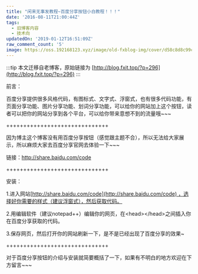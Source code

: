 ```yaml
---
title: "闲来无事发教程~百度分享按钮小白教程！！！"
date: '2016-08-11T21:00:44Z'
tags:
  - 旧博客内容
  - 技术向
updatedOn: '2019-01-12T16:51:09Z'
raw_comment_count: '5'
image: https://oss.192168123.xyz/image/old-fxblog-img/cover/d58c8d8c99c62722e339a62acfedaa8d.gif
---
```


:::tip
本文迁移自老博客，原始链接为 [http://blog.fxit.top/?p=296](http://blog.fxit.top/?p=296)
:::

前言：

百度分享提供很多风格代码，有图标式、文字式、浮窗式，也有很多代码功能，有页面分享功能、图片分享功能、划词分享功能，可以给你的网站加上这个按钮，读者可以把你的网站分享到各个平台，可以给你带来意想不到的流量哦~~~

++++++++++++++++++++++++++++++

因为博主这个博客没有用百度分享按钮（感觉跟主题不合），所以无法给大家展示，所以麻烦大家去百度分享官网去体验一下~~~

链接：http://share.baidu.com/code

++++++++++++++++++++++++++++++

安装：

1.进入网站[http://share.baidu.com/code](http://share.baidu.com/code) ，选择好你需要的样式（建议浮窗式），然后获取代码。

2.用编辑软件（建议notepad++）编辑你的网页，在&lt;head&gt;&lt;/head&gt;之间插入你在百度分享获取的代码。

3.保存网页，然后打开你的网站刷新一下，是不是已经出现了百度分享的效果~

++++++++++++++++++++++++++++++

对于百度分享按钮的介绍与安装就简要概括了一下，如果有不明白的地方欢迎在下方留言~~~
